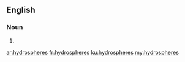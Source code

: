 ==English==

===Noun===
{{head|en|plural}}

# {{plural of|hydrosphere|lang=en}}

[[ar:hydrospheres]]
[[fr:hydrospheres]]
[[ku:hydrospheres]]
[[my:hydrospheres]]